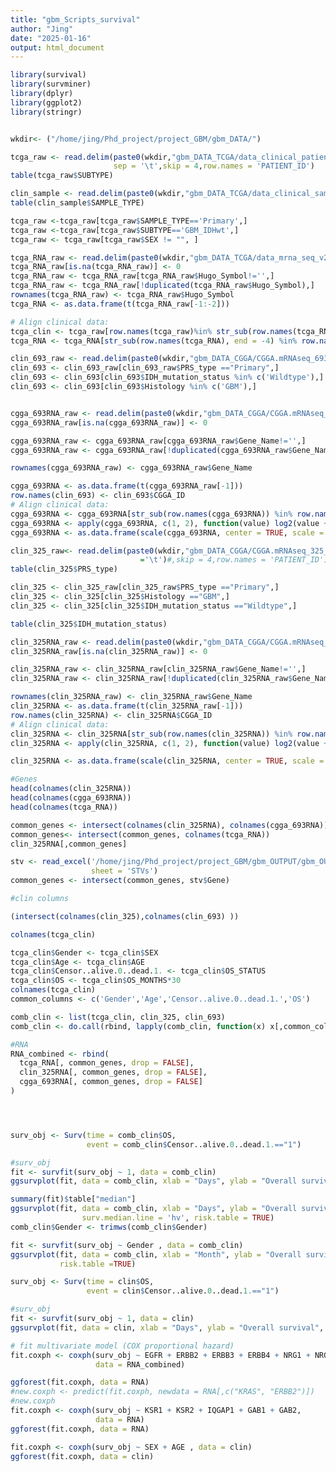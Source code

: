 ```yaml
---
title: "gbm_Scripts_survival"
author: "Jing"
date: "2025-01-16"
output: html_document
---
```


```r
library(survival)
library(survminer)
library(dplyr)
library(ggplot2)
library(stringr)


wkdir<- ("/home/jing/Phd_project/project_GBM/gbm_DATA/")

```

```r
tcga_raw <- read.delim(paste0(wkdir,"gbm_DATA_TCGA/data_clinical_patient.txt"), 
                       sep = '\t',skip = 4,row.names = 'PATIENT_ID')
table(tcga_raw$SUBTYPE)

clin_sample <- read.delim(paste0(wkdir,"gbm_DATA_TCGA/data_clinical_sample.txt"), sep = '\t',skip = 4)
table(clin_sample$SAMPLE_TYPE)

tcga_raw <-tcga_raw[tcga_raw$SAMPLE_TYPE=='Primary',]
tcga_raw <-tcga_raw[tcga_raw$SUBTYPE=='GBM_IDHwt',]
tcga_raw <- tcga_raw[tcga_raw$SEX != "", ]

tcga_RNA_raw <- read.delim(paste0(wkdir,"gbm_DATA_TCGA/data_mrna_seq_v2_rsem_zscores_ref_all_samples.txt"),check.names = FALSE)
tcga_RNA_raw[is.na(tcga_RNA_raw)] <- 0
tcga_RNA_raw <- tcga_RNA_raw[tcga_RNA_raw$Hugo_Symbol!='',]
tcga_RNA_raw <- tcga_RNA_raw[!duplicated(tcga_RNA_raw$Hugo_Symbol),]
rownames(tcga_RNA_raw) <- tcga_RNA_raw$Hugo_Symbol
tcga_RNA <- as.data.frame(t(tcga_RNA_raw[-1:-2]))

# Align clinical data:
tcga_clin <- tcga_raw[row.names(tcga_raw)%in% str_sub(row.names(tcga_RNA), end = -4),]
tcga_RNA <- tcga_RNA[str_sub(row.names(tcga_RNA), end = -4) %in% row.names(tcga_raw), ]

```

```r
clin_693_raw <- read.delim(paste0(wkdir,"gbm_DATA_CGGA/CGGA.mRNAseq_693_clinical.20200506.txt"), sep = '\t')
clin_693 <- clin_693_raw[clin_693_raw$PRS_type =="Primary",]
clin_693 <- clin_693[clin_693$IDH_mutation_status %in% c('Wildtype'),]
clin_693 <- clin_693[clin_693$Histology %in% c('GBM'),]


cgga_693RNA_raw <- read.delim(paste0(wkdir,"gbm_DATA_CGGA/CGGA.mRNAseq_693.RSEM-genes.20200506.txt"),check.names = FALSE)
cgga_693RNA_raw[is.na(cgga_693RNA_raw)] <- 0

cgga_693RNA_raw <- cgga_693RNA_raw[cgga_693RNA_raw$Gene_Name!='',]
cgga_693RNA_raw <- cgga_693RNA_raw[!duplicated(cgga_693RNA_raw$Gene_Name),]

rownames(cgga_693RNA_raw) <- cgga_693RNA_raw$Gene_Name

cgga_693RNA <- as.data.frame(t(cgga_693RNA_raw[-1]))
row.names(clin_693) <- clin_693$CGGA_ID
# Align clinical data:
cgga_693RNA <- cgga_693RNA[str_sub(row.names(cgga_693RNA)) %in% row.names(clin_693), ]
cgga_693RNA <- apply(cgga_693RNA, c(1, 2), function(value) log2(value + 1))
cgga_693RNA <- as.data.frame(scale(cgga_693RNA, center = TRUE, scale = TRUE))
```

```r

clin_325_raw<- read.delim(paste0(wkdir,"gbm_DATA_CGGA/CGGA.mRNAseq_325_clinical.20200506.txt"), sep
                             ='\t')#,skip = 4,row.names = 'PATIENT_ID')
table(clin_325$PRS_type)

clin_325 <- clin_325_raw[clin_325_raw$PRS_type =="Primary",]
clin_325 <- clin_325[clin_325$Histology =="GBM",]
clin_325 <- clin_325[clin_325$IDH_mutation_status =="Wildtype",]

table(clin_325$IDH_mutation_status)

clin_325RNA_raw <- read.delim(paste0(wkdir,"gbm_DATA_CGGA/CGGA.mRNAseq_325.RSEM-genes.20200506.txt"),check.names = FALSE)
clin_325RNA_raw[is.na(clin_325RNA_raw)] <- 0

clin_325RNA_raw <- clin_325RNA_raw[clin_325RNA_raw$Gene_Name!='',]
clin_325RNA_raw <- clin_325RNA_raw[!duplicated(clin_325RNA_raw$Gene_Name),]

rownames(clin_325RNA_raw) <- clin_325RNA_raw$Gene_Name
clin_325RNA <- as.data.frame(t(clin_325RNA_raw[-1]))
row.names(clin_325RNA) <- clin_325RNA$CGGA_ID
# Align clinical data:
clin_325RNA <- clin_325RNA[str_sub(row.names(clin_325RNA)) %in% row.names(clin_325), ]
clin_325RNA <- apply(clin_325RNA, c(1, 2), function(value) log2(value + 1))

clin_325RNA <- as.data.frame(scale(clin_325RNA, center = TRUE, scale = TRUE))
```

```r
#Genes
head(colnames(clin_325RNA))
head(colnames(cgga_693RNA))
head(colnames(tcga_RNA))

common_genes <- intersect(colnames(clin_325RNA), colnames(cgga_693RNA))
common_genes<- intersect(common_genes, colnames(tcga_RNA))
clin_325RNA[,common_genes]

stv <- read_excel('/home/jing/Phd_project/project_GBM/gbm_OUTPUT/gbm_OUTPUT/gbm_OUTPUT_LINCS/ALL_DATA_2020_Jing_gbm_del.xlsx',
                  sheet = 'STVs')
common_genes <- intersect(common_genes, stv$Gene)

#clin columns

(intersect(colnames(clin_325),colnames(clin_693) ))

colnames(tcga_clin)

tcga_clin$Gender <- tcga_clin$SEX
tcga_clin$Age <- tcga_clin$AGE
tcga_clin$Censor..alive.0..dead.1. <- tcga_clin$OS_STATUS
tcga_clin$OS <- tcga_clin$OS_MONTHS*30
colnames(tcga_clin)
common_columns <- c('Gender','Age','Censor..alive.0..dead.1.','OS')

comb_clin <- list(tcga_clin, clin_325, clin_693)
comb_clin <- do.call(rbind, lapply(comb_clin, function(x) x[,common_columns, drop = FALSE]))

#RNA
RNA_combined <- rbind(
  tcga_RNA[, common_genes, drop = FALSE],
  clin_325RNA[, common_genes, drop = FALSE],
  cgga_693RNA[, common_genes, drop = FALSE]
)




surv_obj <- Surv(time = comb_clin$OS, 
                 event = comb_clin$Censor..alive.0..dead.1.=="1")

#surv_obj 
fit <- survfit(surv_obj ~ 1, data = comb_clin)
ggsurvplot(fit, data = comb_clin, xlab = "Days", ylab = "Overall survival", surv.median.line = 'hv',risk.table = TRUE)

summary(fit)$table["median"]
ggsurvplot(fit, data = comb_clin, xlab = "Days", ylab = "Overall survival", 
                surv.median.line = 'hv', risk.table = TRUE)
comb_clin$Gender <- trimws(comb_clin$Gender)

fit <- survfit(surv_obj ~ Gender , data = comb_clin)
ggsurvplot(fit, data = comb_clin, xlab = "Month", ylab = "Overall survival",pval = TRUE,
           risk.table =TRUE)

```

```r

surv_obj <- Surv(time = clin$OS, 
                 event = clin$Censor..alive.0..dead.1.=="1")

#surv_obj 
fit <- survfit(surv_obj ~ 1, data = clin)
ggsurvplot(fit, data = clin, xlab = "Days", ylab = "Overall survival", surv.median.line = 'hv',risk.table = TRUE)

```

```r

# fit multivariate model (COX proportional hazard) 
fit.coxph <- coxph(surv_obj ~ EGFR + ERBB2 + ERBB3 + ERBB4 + NRG1 + NRG2 + NRG3 + NRG4, 
                   data = RNA_combined)

ggforest(fit.coxph, data = RNA)
#new.coxph <- predict(fit.coxph, newdata = RNA[,c("KRAS", "ERBB2")])
#new.coxph
fit.coxph <- coxph(surv_obj ~ KSR1 + KSR2 + IQGAP1 + GAB1 + GAB2, 
                   data = RNA)
ggforest(fit.coxph, data = RNA)

fit.coxph <- coxph(surv_obj ~ SEX + AGE , data = clin)
ggforest(fit.coxph, data = clin)

```

